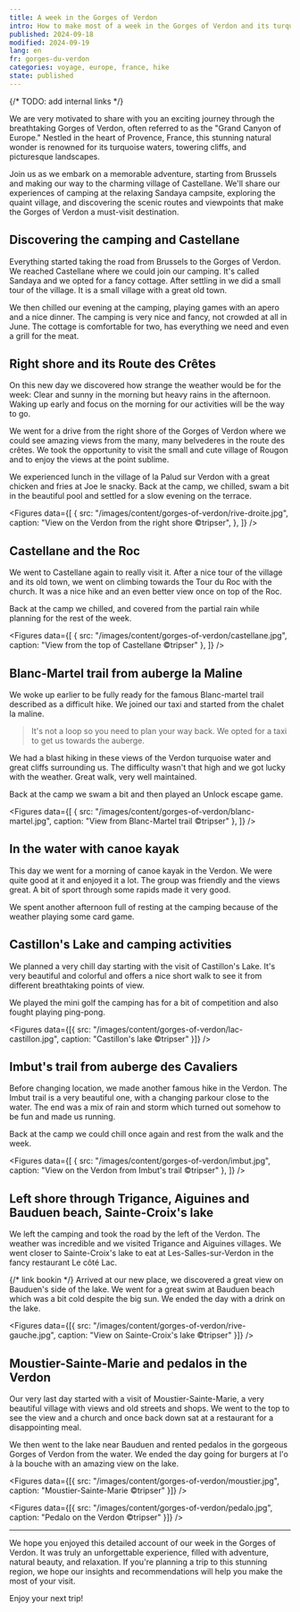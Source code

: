 ```yaml
---
title: A week in the Gorges of Verdon
intro: How to make most of a week in the Gorges of Verdon and its turquoise waters
published: 2024-09-18
modified: 2024-09-19
lang: en
fr: gorges-du-verdon
categories: voyage, europe, france, hike
state: published
---
```



{/* TODO: add internal links */}

We are very motivated to share with you an exciting journey through the breathtaking Gorges of Verdon, often referred to as the "Grand Canyon of Europe." Nestled in the heart of Provence, France, this stunning natural wonder is renowned for its turquoise waters, towering cliffs, and picturesque landscapes.

Join us as we embark on a memorable adventure, starting from Brussels and making our way to the charming village of Castellane. We'll share our experiences of camping at the relaxing Sandaya campsite, exploring the quaint village, and discovering the scenic routes and viewpoints that make the Gorges of Verdon a must-visit destination.

## Discovering the camping and Castellane

Everything started taking the road from Brussels to the Gorges of Verdon. We reached Castellane where we could join our camping. It's called Sandaya and we opted for a <MdxLink href="https://www.sandaya.fr/nos-campings/domaine-du-verdon/nos-locations/10">fancy cottage</MdxLink>. After settling in we did a small tour of the village. It is a small village with a great old town.

We then chilled our evening at the camping, playing games with an apero and a nice dinner. The camping is very nice and fancy, not crowded at all in June. The cottage is comfortable for two, has everything we need and even a grill for the meat.

## Right shore and its Route des Crêtes

On this new day we discovered how strange the weather would be for the week: Clear and sunny in the morning but heavy rains in the afternoon. Waking up early and focus on the morning for our activities will be the way to go.

We went for a drive from the right shore of the Gorges of Verdon where we could see amazing views from the many, many belvederes in the route des crêtes. We took the opportunity to visit the small and <MdxLink href="https://maps.app.goo.gl/rtnTH9gg2XDmXXdw6">cute village of Rougon</MdxLink> and to enjoy the views at the point sublime.

We experienced lunch in the village of la Palud sur Verdon with a great chicken and fries at <MdxLink href="https://maps.app.goo.gl/NEENt7LQ9zGeT4dq7">Joe le snacky</MdxLink>. Back at the camp, we chilled, swam a bit in the beautiful pool and settled for a slow evening on the terrace.

<Figures
  data={[
    {
      src: "/images/content/gorges-of-verdon/rive-droite.jpg",
      caption: "View on the Verdon from the right shore ©tripser",
    },
  ]}
/>

## Castellane and the Roc

We went to Castellane again to really visit it. After a nice tour of the village and its old town, we went on climbing towards the Tour du Roc with the church. It was a nice hike and an even better view once on top of the Roc.

Back at the camp we chilled, and covered from the partial rain while planning for the rest of the week.

<Figures
  data={[
    { src: "/images/content/gorges-of-verdon/castellane.jpg", caption: "View from the top of Castellane ©tripser" },
  ]}
/>

## Blanc-Martel trail from auberge la Maline

We woke up earlier to be fully ready for the <MdxLink href="https://www.alltrails.com/fr/randonnee/france/alpes-de-haute-provence/sentier-blanc-martel-gorge-du-verdon">famous Blanc-martel trail</MdxLink> described as a difficult hike. We joined our taxi and started from the chalet la maline.

> It's not a loop so you need to plan your way back. We opted for a taxi to get us towards the auberge.

We had a blast hiking in these views of the Verdon turquoise water and great cliffs surrounding us. The difficulty wasn't that high and we got lucky with the weather. Great walk, very well maintained.

Back at the camp we swam a bit and then played an Unlock escape game.

<Figures
  data={[
    { src: "/images/content/gorges-of-verdon/blanc-martel.jpg", caption: "View from Blanc-Martel trail ©tripser" },
  ]}
/>

## In the water with canoe kayak

This day we went for a morning of <MdxLink href="https://www.raftsession.com/canoe-verdon-gorges-castellane/demi-journee/">canoe kayak in the Verdon</MdxLink>. We were quite good at it and enjoyed it a lot. The group was friendly and the views great. A bit of sport through some rapids made it very good.

We spent another afternoon full of resting at the camping because of the weather playing some card game.

## Castillon's Lake and camping activities

We planned a very chill day starting with the visit of <MdxLink href="https://maps.app.goo.gl/SQX4oDrhEMYgumy5A">Castillon's Lake</MdxLink>. It's very beautiful and colorful and offers a nice short walk to see it from different breathtaking points of view.

We played the mini golf the camping has for a bit of competition and also fought playing ping-pong.

<Figures data={[{ src: "/images/content/gorges-of-verdon/lac-castillon.jpg", caption: "Castillon's lake ©tripser" }]} />

## Imbut's trail from auberge des Cavaliers

Before changing location, we made another famous hike in the Verdon. <MdxLink href="https://www.alltrails.com/fr/randonnee/france/alpes-de-haute-provence/sentier-de-l-imbut">The Imbut trail</MdxLink> is a very beautiful one, with a changing parkour close to the water. The end was a mix of rain and storm which turned out somehow to be fun and made us running.

Back at the camp we could chill once again and rest from the walk and the week.

<Figures
  data={[
    { src: "/images/content/gorges-of-verdon/imbut.jpg", caption: "View on the Verdon from Imbut's trail ©tripser" },
  ]}
/>

## Left shore through Trigance, Aiguines and Bauduen beach, Sainte-Croix's lake

We left the camping and took the road by the left of the Verdon. The weather was incredible and we visited Trigance and Aiguines villages. We went closer to Sainte-Croix's lake to eat at Les-Salles-sur-Verdon in the fancy restaurant <MdxLink href="https://maps.app.goo.gl/yotzPaqtaf5MS4CNA">Le côté Lac</MdxLink>.

{/* link bookin */}
Arrived at our new place, we discovered a great view on Bauduen's side of the lake. We went for a great swim at Bauduen beach which was a bit cold despite the big sun. We ended the day with a drink on the lake.

<Figures
  data={[{ src: "/images/content/gorges-of-verdon/rive-gauche.jpg", caption: "View on Sainte-Croix's lake ©tripser" }]}
/>

## Moustier-Sainte-Marie and pedalos in the Verdon

Our very last day started with a visit of <MdxLink href="https://maps.app.goo.gl/siCtYiu4sTiDK8ZeA">Moustier-Sainte-Marie</MdxLink>, a very beautiful village with views and old streets and shops. We went to the top to see the view and a church and once back down sat at a restaurant for a disappointing meal.

We then went to the lake near Bauduen and rented pedalos in the gorgeous Gorges of Verdon from the water. We ended the day going for burgers at <MdxLink href="https://maps.app.goo.gl/yPr6dXbTPfEfBwfv5">l'o à la bouche</MdxLink> with an amazing view on the lake.

<Figures data={[{ src: "/images/content/gorges-of-verdon/moustier.jpg", caption: "Moustier-Sainte-Marie ©tripser" }]} />

<Figures data={[{ src: "/images/content/gorges-of-verdon/pedalo.jpg", caption: "Pedalo on the Verdon ©tripser" }]} />

---

We hope you enjoyed this detailed account of our week in the Gorges of Verdon. It was truly an unforgettable experience, filled with adventure, natural beauty, and relaxation. If you're planning a trip to this stunning region, we hope our insights and recommendations will help you make the most of your visit.

Enjoy your next trip!

